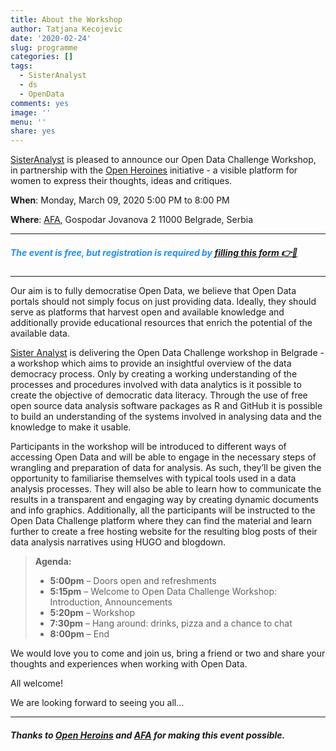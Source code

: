 ```yaml
---
title: About the Workshop
author: Tatjana Kecojevic
date: '2020-02-24'
slug: programme
categories: []
tags:
  - SisterAnalyst
  - ds
  - OpenData
comments: yes
image: ''
menu: ''
share: yes
---
```


[SisterAnalyst](https://sisteranalyst.org) is pleased to announce our Open Data Challenge Workshop, in partnership with the [Open Heroines](https://openheroines.org/) initiative -  a visible platform for women to express their thoughts, ideas and critiques. 

**When**: Monday, March 09, 2020
5:00 PM to 8:00 PM

**Where**: [AFA](https://www.afa.co.rs), Gospodar Jovanova 2
11000 Belgrade, Serbia

---

##### <span style="color:dodgerblue">The event is free, but registration is required by [filling this form 👉📄](https://docs.google.com/forms/d/1NtyhRMDZkcyU9AsEXWIq-M5OVWzs1JEwaybx4JI1IPU/edit?ts=5e50f8e4)</span>

---

Our aim is to fully democratise Open Data, we believe that Open Data portals should not simply focus on just providing data. Ideally, they should serve as platforms that harvest open and available knowledge and additionally provide educational resources that enrich the potential of the available data. 

[Sister Analyst](https://sisteranalyst.org) is delivering the Open Data Challenge workshop in Belgrade - a workshop which aims to provide an insightful overview of the data democracy process. Only by creating a working understanding of the processes and procedures involved with data analytics is it possible to create the objective of democratic data literacy. Through the use of free open source data analysis software packages as R and GitHub it is possible to build an understanding of the systems involved in analysing data and the knowledge to make it usable. 

Participants in the workshop will be introduced to different ways of accessing Open Data and will be able to engage in the necessary steps of wrangling and preparation of data for analysis. As such, they'll be given the opportunity to familiarise themselves with typical tools used in a data analysis processes. They will also be able to learn how to communicate the results in a transparent and engaging way by creating dynamic documents and info graphics. Additionally, all the participants will be instructed to the Open Data Challenge platform where they can find the material and learn further to create a free hosting website for the resulting blog posts of their data analysis narratives using HUGO and blogdown.

> **Agenda:**
> 
> - **5:00pm** -- Doors open and refreshments
> - **5:15pm** -- Welcome to Open Data Challenge Workshop: Introduction, Announcements
> - **5:20pm** -- Workshop
> - **7:30pm** -- Hang around: drinks, pizza and a chance to chat
> - **8:00pm** -- End

We would love you to come and join us, bring a friend or two and share your thoughts and experiences when working with Open Data.

All welcome!

We are looking forward to seeing you all…

---

##### Thanks to [Open Heroins](https://openheroines.org) and [AFA](https://www.afa.co.rs) for making this event possible.

